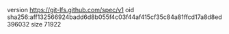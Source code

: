 version https://git-lfs.github.com/spec/v1
oid sha256:aff132566924badd6d8b055f4c03f44af415cf35c84a81ffcd17a8d8ed396032
size 71922
